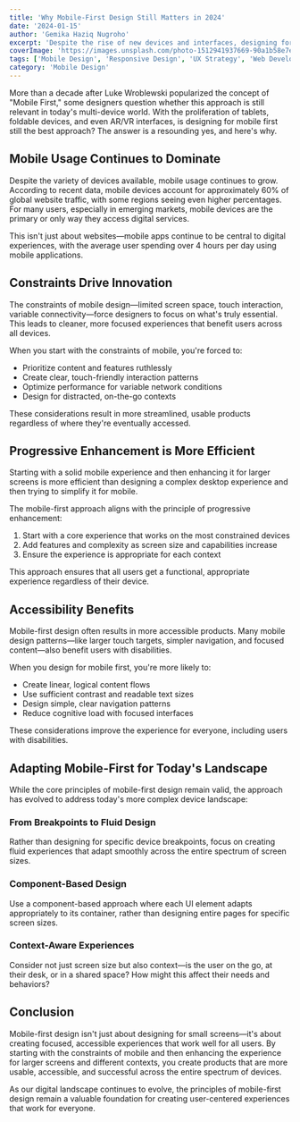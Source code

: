 ```yaml
---
title: 'Why Mobile-First Design Still Matters in 2024'
date: '2024-01-15'
author: 'Gemika Haziq Nugroho'
excerpt: 'Despite the rise of new devices and interfaces, designing for mobile first continues to be a crucial approach for creating successful digital products.'
coverImage: 'https://images.unsplash.com/photo-1512941937669-90a1b58e7e9c?ixlib=rb-4.0.3&ixid=MnwxMjA3fDB8MHxwaG90by1wYWdlfHx8fGVufDB8fHx8&auto=format&fit=crop&w=1000&q=80'
tags: ['Mobile Design', 'Responsive Design', 'UX Strategy', 'Web Development']
category: 'Mobile Design'
---
```


More than a decade after Luke Wroblewski popularized the concept of "Mobile First," some designers question whether this approach is still relevant in today's multi-device world. With the proliferation of tablets, foldable devices, and even AR/VR interfaces, is designing for mobile first still the best approach? The answer is a resounding yes, and here's why.

## Mobile Usage Continues to Dominate

Despite the variety of devices available, mobile usage continues to grow. According to recent data, mobile devices account for approximately 60% of global website traffic, with some regions seeing even higher percentages. For many users, especially in emerging markets, mobile devices are the primary or only way they access digital services.

This isn't just about websites—mobile apps continue to be central to digital experiences, with the average user spending over 4 hours per day using mobile applications.

## Constraints Drive Innovation

The constraints of mobile design—limited screen space, touch interaction, variable connectivity—force designers to focus on what's truly essential. This leads to cleaner, more focused experiences that benefit users across all devices.

When you start with the constraints of mobile, you're forced to:

- Prioritize content and features ruthlessly
- Create clear, touch-friendly interaction patterns
- Optimize performance for variable network conditions
- Design for distracted, on-the-go contexts

These considerations result in more streamlined, usable products regardless of where they're eventually accessed.

## Progressive Enhancement is More Efficient

Starting with a solid mobile experience and then enhancing it for larger screens is more efficient than designing a complex desktop experience and then trying to simplify it for mobile.

The mobile-first approach aligns with the principle of progressive enhancement:

1. Start with a core experience that works on the most constrained devices
2. Add features and complexity as screen size and capabilities increase
3. Ensure the experience is appropriate for each context

This approach ensures that all users get a functional, appropriate experience regardless of their device.

## Accessibility Benefits

Mobile-first design often results in more accessible products. Many mobile design patterns—like larger touch targets, simpler navigation, and focused content—also benefit users with disabilities.

When you design for mobile first, you're more likely to:

- Create linear, logical content flows
- Use sufficient contrast and readable text sizes
- Design simple, clear navigation patterns
- Reduce cognitive load with focused interfaces

These considerations improve the experience for everyone, including users with disabilities.

## Adapting Mobile-First for Today's Landscape

While the core principles of mobile-first design remain valid, the approach has evolved to address today's more complex device landscape:

### From Breakpoints to Fluid Design

Rather than designing for specific device breakpoints, focus on creating fluid experiences that adapt smoothly across the entire spectrum of screen sizes.

### Component-Based Design

Use a component-based approach where each UI element adapts appropriately to its container, rather than designing entire pages for specific screen sizes.

### Context-Aware Experiences

Consider not just screen size but also context—is the user on the go, at their desk, or in a shared space? How might this affect their needs and behaviors?

## Conclusion

Mobile-first design isn't just about designing for small screens—it's about creating focused, accessible experiences that work well for all users. By starting with the constraints of mobile and then enhancing the experience for larger screens and different contexts, you create products that are more usable, accessible, and successful across the entire spectrum of devices.

As our digital landscape continues to evolve, the principles of mobile-first design remain a valuable foundation for creating user-centered experiences that work for everyone.
